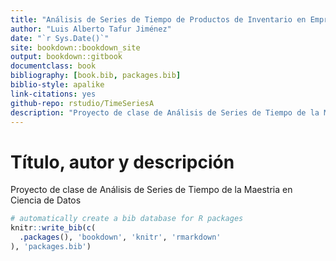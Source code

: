 ```yaml
---
title: "Análisis de Series de Tiempo de Productos de Inventario en Empresa TI"
author: "Luis Alberto Tafur Jiménez"
date: "`r Sys.Date()`"
site: bookdown::bookdown_site
output: bookdown::gitbook
documentclass: book
bibliography: [book.bib, packages.bib]
biblio-style: apalike
link-citations: yes
github-repo: rstudio/TimeSeriesA
description: "Proyecto de clase de Análisis de Series de Tiempo de la Maestria en Ciencia de Datos"
---
```


# Título, autor y descripción

Proyecto de clase de Análisis de Series de Tiempo de la Maestria en Ciencia de Datos

```r
# automatically create a bib database for R packages
knitr::write_bib(c(
  .packages(), 'bookdown', 'knitr', 'rmarkdown'
), 'packages.bib')
```
